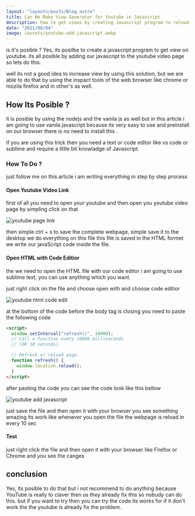 ```yaml
---
layout: "layouts/posts/Blog.astro"
title: Can We Make View Generator for Youtube in Javascript
description: how to get views by creating Javascript program to reload the webpage and to get views on Youtube videos without any problem
date: "2021/08/04"
image: /assets/youtube-add-javascript.webp
---
```



is it's posible ? Yes, its posilbe to create a javascript program to get view on youtube. its all posible by adding our javascript to the youtube video page so lets do this.

well its not a good idea to increase view by using this solution, but we are able to do that by using the inspact tools of the web browser like chrome or mozila firefox and in other's as well.

## How Its Posible ?

it is posible by using the nodejs and the vanila js as well but in this article i am going to use vanila javascript because its very easy to use and preinstall on our browser there is no need to install this .

if you are using this trick then you need a text or code editor like vs code or sublime and require a little bit knowladge of Javascript.

### How To Do ?

just follow me on this article i am writing everything in step by step process

#### Open Youtube Video Link

first of all you need to open your youtube and then open you youtube video page by simpling click on that

![youtube page link](/assets/youtube-video-page.webp)

then simple ctrl + s to save the complete webpage, simple save it to the desktop we do everything on this file
this file is saved in the HTML formet we write our javaScript code inside the file.

#### Open HTML with Code Editior

the we need to open the HTML file with our code editor i am going to use sublime text, you can use anything which you want.

just right click on the file and choose open with and choose code editior

![youtube html code edit](/assets/youtube-html-code-edit.webp)

at the bottom of the code before the body tag is closing you need to paste the following code

```html
<script>
  window.setInterval("refresh()", 10000);
  // Call a function every 10000 milliseconds
  // (OR 10 seconds).

  // Refresh or reload page.
  function refresh() {
    window.location.reload();
  }
</script>
```

after pasting the code you can see the code look like this bellow

![youtube add javascript](/assets/youtube-add-javascript.webp)

just save the file and then open it with your browser you see something amazing its work like whenever you open the file the webpage is reload in every 10 sec

#### Test

just right click the file and then open it with your browser like Firefox or Chrome and you see the canges

## conclusion

Yes, its posible to do that but i not recommend to do anything because YouTube is really to claver then us they already fix this so nobudy can do this. but if you want to try then you can try the code its works for if it don't work the the youtube is already fix the problem.
